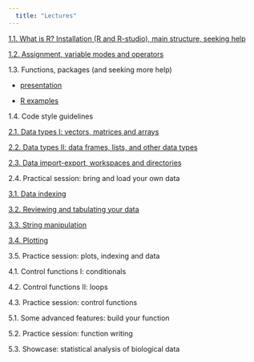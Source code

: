 ```yaml
---
  title: "Lectures"
---
```


[1.1. What is R? Installation (R and R-studio), main structure, seeking help](https://phenoevo.github.io/Intro2R/lectures/1.1. Overview&Intro.pdf)

[1.2. Assignment, variable modes and operators](https://phenoevo.github.io/Intro2R/lectures/1.2_Assignment_variables_modes_operators.html)

1.3. Functions, packages (and seeking more help)

  + [presentation](https://phenoevo.github.io/Intro2R/lectures/1.3_Functions and packages.pdf)
  
  + [R examples](https://phenoevo.github.io/Intro2R/lectures/1.3_Functions-and-packages.html)

1.4. Code style guidelines

[2.1. Data types I: vectors, matrices and arrays](https://phenoevo.github.io/Intro2R/lectures/2.1_Vectors_matrices_arrays.html)

[2.2. Data types II: data frames, lists, and other data types](https://phenoevo.github.io/Intro2R/lectures/2.2_datatypesII.html)


[2.3. Data import-export, workspaces and directories](https://phenoevo.github.io/Intro2R/lectures/2.3_Import_Export_Workspaces.html)

2.4. Practical session: bring and load your own data


[3.1. Data indexing](https://phenoevo.github.io/Intro2R/lectures/3.1_Data-indexing.html)

[3.2. Reviewing and tabulating your data](https://phenoevo.github.io/Intro2R/lectures/3.2_reviewing.html)

[3.3. String manipulation](https://phenoevo.github.io/Intro2R/lectures/3.3_String_manipulation.html)

[3.4. Plotting](https://phenoevo.github.io/Intro2R/lectures/3.4_Plotting.html)

3.5. Practice session: plots, indexing and data


4.1. Control functions I: conditionals

4.2. Control functions II: loops

4.3. Practice session: control functions


5.1. Some advanced features: build your function

5.2. Practice session: function writing

5.3. Showcase: statistical analysis of biological data
 


